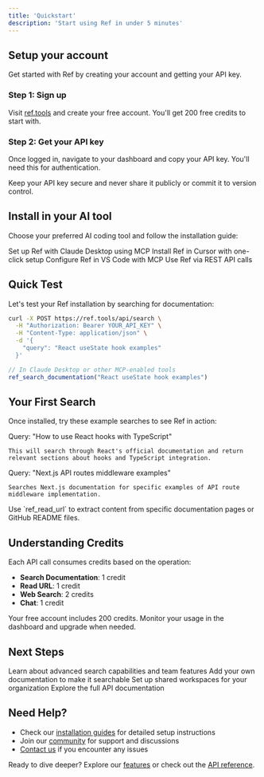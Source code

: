 ```yaml
---
title: 'Quickstart'
description: 'Start using Ref in under 5 minutes'
---
```


## Setup your account

Get started with Ref by creating your account and getting your API key.

### Step 1: Sign up

Visit [ref.tools](https://ref.tools) and create your free account. You'll get 200 free credits to start with.

### Step 2: Get your API key

Once logged in, navigate to your dashboard and copy your API key. You'll need this for authentication.

<Warning>
Keep your API key secure and never share it publicly or commit it to version control.
</Warning>

## Install in your AI tool

Choose your preferred AI coding tool and follow the installation guide:

<CardGroup cols={2}>
  <Card
    title="Claude Desktop"
    icon="robot"
    href="/installation/claude"
  >
    Set up Ref with Claude Desktop using MCP
  </Card>
  <Card
    title="Cursor"
    icon="cursor-click"
    href="/installation/cursor"
  >
    Install Ref in Cursor with one-click setup
  </Card>
  <Card
    title="VS Code"
    icon="code"
    href="/installation/vscode"
  >
    Configure Ref in VS Code with MCP
  </Card>
  <Card
    title="Direct API"
    icon="api"
    href="/installation/api"
  >
    Use Ref via REST API calls
  </Card>
</CardGroup>

## Quick Test

Let's test your Ref installation by searching for documentation:

<CodeGroup>

```bash Direct API
curl -X POST https://ref.tools/api/search \
  -H "Authorization: Bearer YOUR_API_KEY" \
  -H "Content-Type: application/json" \
  -d '{
    "query": "React useState hook examples"
  }'
```

```javascript MCP Tools
// In Claude Desktop or other MCP-enabled tools
ref_search_documentation("React useState hook examples")
```

</CodeGroup>

## Your First Search

Once installed, try these example searches to see Ref in action:

<AccordionGroup>
  <Accordion title="Search React Documentation">
    Query: "How to use React hooks with TypeScript"
    
    This will search through React's official documentation and return relevant sections about hooks and TypeScript integration.
  </Accordion>

  <Accordion title="Find API References">
    Query: "Next.js API routes middleware examples"
    
    Searches Next.js documentation for specific examples of API route middleware implementation.
  </Accordion>

  <Accordion title="Read Specific URLs">
    Use `ref_read_url` to extract content from specific documentation pages or GitHub README files.
  </Accordion>
</AccordionGroup>

## Understanding Credits

Each API call consumes credits based on the operation:

- **Search Documentation**: 1 credit
- **Read URL**: 1 credit  
- **Web Search**: 2 credits
- **Chat**: 1 credit

Your free account includes 200 credits. Monitor your usage in the dashboard and upgrade when needed.

## Next Steps

<CardGroup cols={2}>
  <Card
    title="Explore Features"
    icon="compass"
    href="/features/search"
  >
    Learn about advanced search capabilities and team features
  </Card>
  <Card
    title="Index Your Docs"
    icon="plus"
    href="/features/indexing"
  >
    Add your own documentation to make it searchable
  </Card>
  <Card
    title="Create a Team"
    icon="users"
    href="/features/teams"
  >
    Set up shared workspaces for your organization
  </Card>
  <Card
    title="API Reference"
    icon="book"
    href="/api-reference/introduction"
  >
    Explore the full API documentation
  </Card>
</CardGroup>

## Need Help?

- Check our [installation guides](/installation/overview) for detailed setup instructions
- Join our [community](https://ref.tools/discord) for support and discussions
- [Contact us](/support/contact) if you encounter any issues

Ready to dive deeper? Explore our [features](/features/search) or check out the [API reference](/api-reference/introduction).

